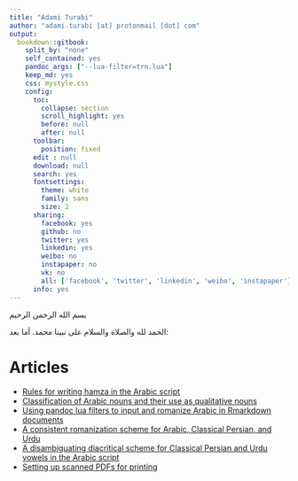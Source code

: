 ```yaml
---
title: "Adami Turabi"
author: "adami.turabi [at] protonmail [dot] com"
output:
  bookdown::gitbook:
    split_by: "none"
    self_contained: yes
    pandoc_args: ["--lua-filter=trn.lua"]
    keep_md: yes
    css: mystyle.css
    config:
      toc:
        collapse: section
        scroll_highlight: yes
        before: null
        after: null
      toolbar:
        position: fixed
      edit : null
      download: null
      search: yes
      fontsettings:
        theme: white
        family: sans
        size: 2
      sharing:
        facebook: yes
        github: no
        twitter: yes
        linkedin: yes
        weibo: no
        instapaper: no
        vk: no
        all: ['facebook', 'twitter', 'linkedin', 'weibo', 'instapaper']
      info: yes
---
```

[بسم الله الرحمن الرحيم]{.ar}

[الحمد لله والصلاة والسلام على نبينا محمد. أما بعد:]{.ar}

# Articles

+ [Rules for writing hamza in the Arabic script](https://adamiturabi.github.io/hamza-rules/)
+ [Classification of Arabic nouns and their use as qualitative nouns](https://adamiturabi.github.io/noun-class-nahw-wafi/)
+ [Using pandoc lua filters to input and romanize Arabic in Rmarkdown documents](https://adamiturabi.github.io/rmd-arabic-romaniz/)
+ [A consistent romanization scheme for Arabic, Classical Persian, and Urdu](https://adamiturabi.github.io/romanization-scheme/)
+ [A disambiguating diacritical scheme for Classical Persian and Urdu vowels in the Arabic script](https://adamiturabi.github.io/urdu-diacritics/)
+ [Setting up scanned PDFs for printing](https://github.com/adamiturabi/print-scanned-books)
